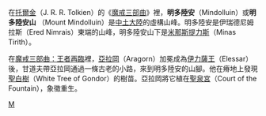 在[[托爾金|托爾金]]（J. R. R. Tolkien）的《[[魔戒三部曲|魔戒三部曲]]》裡，'''明多陸安'''（Mindolluin）或'''明多陸安山'''
（Mount Mindolluin）是[[中土大陸|中土大陸]]的虛構山峰。明多陸安是伊瑞德尼姆拉斯（Ered Nimrais）東端的山峰，明多陸安山下是[[米那斯提力斯|米那斯提力斯]]（Minas Tirith）。

在[[魔戒三部曲：王者再臨|魔戒三部曲：王者再臨]]裡，[[亞拉岡|亞拉岡]]（Aragorn）加冕成為[[伊力薩王|伊力薩王]]（Elessar）後，甘道夫帶亞拉岡通過一條古老的小路，來到明多陸安的山腳。他在瘠地上發現[[聖白樹|聖白樹]]（White Tree of Gondor）的樹苗。亞拉岡將它植在[[聖泉宮|聖泉宮]]（Court of the Fountain），象徵重生。

{{Arda Mountains}}

[[Category:中土大陸的地理|M]]